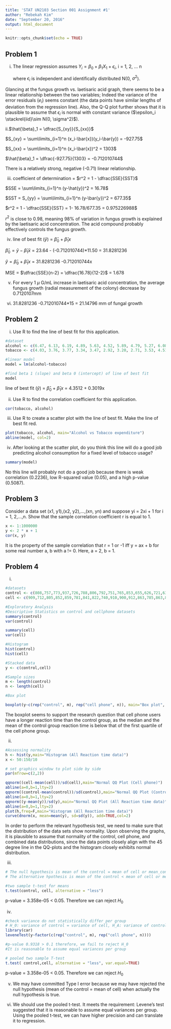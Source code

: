 ```yaml
---
title: 'STAT UN2103 Section 001 Assignment #1'
author: "Rebekah Kim"
date: "September 20, 2016"
output: html_document
---
```


```r
knitr::opts_chunk$set(echo = TRUE)
```

## Problem 1

i. The linear regression assumes 
  $Y_i = \beta_0 + \beta_1X_1 + \epsilon_i$, i = 1, 2, ... n
    
    where $\epsilon_i$ is independent and identifically distributed N(0, $\sigma^2$).
    
  Glancing at the fungus growth vs. laetisaric acid graph, there seems to be a linear relationship between the two variables; Indeed the variance of the error residuals ($e_i$) seems constant (the data points have similar lengths of deviation from the regression line). Also, the Q-Q plot further shows that it is plausible to assume that $\epsilon_i$ is normal with constant variance ($\epsilon_i \stackrel{iid}\sim N(0, \sigma^2)$).


ii.$\hat{\beta}_1 = \dfrac{S_{xy}}{S_{xx}}$

$S_{xy} = \sum\limits_{i=1}^n (x_i-\bar{x})(y_i-\bar{y}) = -927.75$

$S_{xx} = \sum\limits_{i=1}^n (x_i-\bar{x})^2 = 1303$

$\hat{\beta}_1 = \dfrac{-927.75}{1303} = -0.712010744$

There is a relatively strong, negative (-0.71) linear relationship.


iii. coefficient of determination = $r^2 = 1 - \dfrac{SSE}{SST}$

$SSE = \sum\limits_{i=1}^n (y-\hat{y})^2 = 16.78$

$SST = S_{yy} = \sum\limits_{i=1}^n (y-\bar{y})^2 = 677.35$

$r^2 = 1 - \dfrac{SSE}{SST} = 1- 16.78/677.35 = 0.975226988$

$r^2$ is close to 0.98, meaning 98% of variation in fungus growth is explained by the laetisaric acid concentration. The acid compound probably effectively controls the fungus growth.


iv. line of best fit ($\hat{y}$) = $\hat{\beta}_0 + \hat{\beta}_1x$

$\hat{\beta}_0 = \bar{y} - \hat{\beta}_1\bar{x}$ = 23.64 - (-0.712010744)*11.50 = 31.8281236

$\hat{y} = \hat{\beta}_0 + \hat{\beta}_1x$ =  31.8281236 -0.712010744x

MSE = $\dfrac{SSE}{n-2} = \dfrac{16.78}{12-2}$ = 1.678



v. For every 1 $\mu$ G/mL increase in laetisaric acid concentration, the average fungus growth (radial measurement of the colony) decrease by 0.7120107mm



vi. 31.8281236 -0.712010744*15 = 21.14796 mm of fungal growth

## Problem 2
i. Use R to find the line of best fit for this application.
```r
#dataset
alcohol <- c(6.47, 6.13, 6.19, 4.89, 5.63, 4.52, 5.89, 4.79, 5.27, 6.08, 4.02)
tobacco <- c(4.03, 3.76, 3.77, 3.34, 3.47, 2.92, 3.20, 2.71, 3.53, 4.51, 4.56)

#linear model
model = lm(alcohol~tobacco)

#find beta 1 (slope) and beta 0 (intercept) of line of best fit
model
```
line of best fit ($\hat{y}$) = $\hat{\beta}_0 + \hat{\beta}_1x$
  = 4.3512 + 0.3019x


ii. Use R to find the correlation coefficient for this application.
```r
cor(tobacco, alcohol)
```

iii. Use R to create a scatter plot with the line of best fit. Make the line of best fit red.
```r
plot(tobacco, alcohol, main="Alcohol vs Tobacco expenditure")
abline(model, col=2)
```

iv. After looking at the scatter plot, do you think this line will do a good job predicting
alcohol consumption for a fixed level of tobacco usage?
```r
summary(model)

```

No this line will probably not do a good job because there is weak correlation (0.2236), low R-squared value (0.05), and a high p-value (0.5087).

## Problem 3
Consider a data set (x1, y1),(x2, y2),...,(xn, yn) and suppose yi = 2xi + 1 for i = 1, 2,...,n.
Show that the sample correlation coefficient r is equal to 1.

```r
x <- 1:1000000
y <- 2 * x + 1
cor(x, y)
```

It is the property of the sample correlation that r = 1 or -1 iff y = ax + b for some real number a, b with a != 0. Here, a = 2, b = 1.

## Problem 4

i.
```r

#datasets
control <- c(808,757,773,937,726,788,806,792,751,765,853,655,626,721,630,722,683,709,718,812,703,791,586,864,737,701,799,844,639,705,822,935,842,827,784,838,795,823,791,819) 
cell <- c(909,712,805,852,859,781,841,822,740,910,900,912,863,785,863,809,927,847,918,810,788,929,798,863,981,842,1021,827,876,736,640,851,787,703,942,758,843,781,969,872)

#Exploratory Analysis
#Descriptive Statistics on control and cellphone datasets
summary(control)
var(control)

summary(cell)
var(cell)

#Histogram
hist(control)
hist(cell)

#Stacked data
y <- c(control,cell)

#Sample sizes
m <- length(control)
n <- length(cell)

#Box plot

boxplot(y~c(rep("control", m), rep("cell phone", n)), main="Box plot", ylab = "Reaction time")

```

The boxplot seems to support the research question that cell phone users have a longer reaction time than the control group, as the median and the mean of the control group reaction time is below that of the first quartile of the cell phone group.

ii. 

```r

#Assessing normality 
h <- hist(y,main="Histogram (All Reaction time data)")
x <- 50:150/10 

# set graphics window to plot side by side
par(mfrow=c(2,2))

qqnorm((cell-mean(cell))/sd(cell),main="Normal QQ Plot (Cell phone)")
abline(a=0,b=1,lty=2)
qqnorm((control-mean(control))/sd(control),main="Normal QQ Plot (Control)")
abline(a=0,b=1,lty=2)
qqnorm((y-mean(y))/sd(y),main="Normal QQ Plot (All Reaction time data)")
abline(a=0,b=1,lty=2)
plot(h,freq=F,main="Histogram (All Reaction time data)")
curve(dnorm(x, mean=mean(y), sd=sd(y)), add=TRUE,col=2)
```

In order to perform the relevant hypothesis test, we need to make sure that the distribution of the data sets show normality. Upon observing the graphs, it is plausible to assume that normality of the control, cell phone, and combined data distributions, since the data points closely align with the 45 degree line in the QQ-plots and the histogram closely exhibits normal distribution. 


iii. 

```r
# The null hypothesis is mean of the control = mean of cell or mean_control - mean_cell = 0
# The alternative hpothesis is mean of the control < mean of cell or mean_control - mean_cell < 0

#two sample t-test for means
t.test(control, cell, alternative = "less")
```

p-value =  3.358e-05 < 0.05. Therefore we can reject $H_0$


iv. 

```r

#check variance do not statistically differ per group
# H_0: variance of control = variance of cell, H_A: variance of control != variance of cell
library(car)
leveneTest(y~factor(c(rep("control", m), rep("cell phone", n))))

#p-value 0.9318 > 0.1 therefore, we fail to reject H_0
#It is reasonable to assume equal variances per group

# pooled two sample T-test
t.test( control,cell, alternative = "less", var.equal=TRUE)
```

p-value = 3.358e-05 < 0.05. Therefore we can reject $H_0$


v. We may have committed Type I error because we may have rejected the null hypothesis (mean of the control = mean of cell) when actually the null hypothesis is true.


vi. We should use the pooled t-test. It meets the requirement: Levene's test suggested that it is reasonable to assume equal variances per group. Using the pooled t-test, we can have higher precision and can translate it to regression. 
